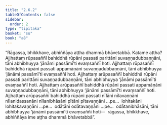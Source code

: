 ```yaml
---
title: "2.6.2"
tableOfContents: false
sidebar:
  order: 2
type: "tipitaka"
basket: "su"
book: "a8"
---
```



<DynamicBreadcrumb />

<Division number="118" book="a8">

<Paragraph number="858" book="a8">
“Rāgassa, bhikkhave, abhiññāya aṭṭha dhammā bhāvetabbā. Katame aṭṭha? Ajjhattaṃ rūpasaññī bahiddhā rūpāni passati parittāni suvaṇṇadubbaṇṇāni, tāni abhibhuyya ‘jānāmi passāmī’ti evaṃsaññī hoti. Ajjhattaṃ rūpasaññī bahiddhā rūpāni passati appamāṇāni suvaṇṇadubbaṇṇāni, tāni abhibhuyya ‘jānāmi passāmī’ti evaṃsaññī hoti. Ajjhattaṃ arūpasaññī bahiddhā rūpāni passati parittāni suvaṇṇadubbaṇṇāni, tāni abhibhuyya ‘jānāmi passāmī’ti evaṃsaññī hoti. Ajjhattaṃ arūpasaññī bahiddhā rūpāni passati appamāṇāni suvaṇṇadubbaṇṇāni, tāni abhibhuyya ‘jānāmi passāmī’ti evaṃsaññī hoti. Ajjhattaṃ arūpasaññī bahiddhā rūpāni passati nīlāni nīlavaṇṇāni nīlanidassanāni nīlanibhāsāni pītāni pītavaṇṇāni …pe…  lohitakāni lohitakavaṇṇāni …pe…  odātāni odātavaṇṇāni …pe…  odātanibhāsāni, tāni abhibhuyya ‘jānāmi passāmī’ti evaṃsaññī hoti—  rāgassa, bhikkhave, abhiññāya ime aṭṭha dhammā bhāvetabbā”.
</Paragraph>
</Division>
